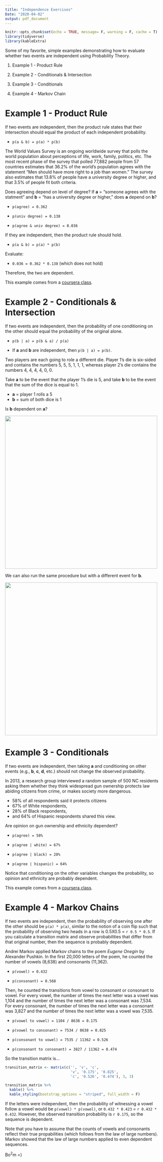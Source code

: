 ```yaml
---
title: "Independence Exercises"
Date: "2020-04-02"
output: pdf_document
---
```


```r
knitr::opts_chunk$set(echo = TRUE, message= F, warning = F, cache = T)
library(tidyverse)
library(kableExtra)
```

Some of my favorite, simple examples demonstrating how to evaluate whether two events are independent using Probability Theory.

1) Example 1 - Product Rule

2) Example 2 - Conditionals & Intersection

3) Example 3 - Conditionals

4) Example 4 - Markov Chain

# Example 1 - Product Rule

If two events are independent, then the product rule states that their intersection should equal the product of each independent probability. 

* `p(a & b) = p(a) * p(b)`

The World Values Survey is an ongoing  worldwide survey that polls the world population about perceptions of life, work, family, politics, etc. The most recent phase of the survey that polled 77,882 people from 57 countries estimates that 36.2% of the world's population agrees with the statement "Men should have more right to a job than women." The survey also estimates that 13.8% of people have a university degree or higher, and that 3.5% of people fit both criteria. 

Does agreeing depend on level of degree? If **a** = "someone agrees with the statment" and **b** = "has a university degree or higher," does **a** depend on **b**?

* `p(agree) = 0.362`

* `p(univ degree) = 0.138`

* `p(agree & univ degree) = 0.036`

If they are independent, then the product rule should hold.

* ` p(a & b) = p(a) * p(b)`

Evaluate:

* `0.036 = 0.362 * 0.138` (which does not hold)

Therefore, the two are dependent.

This example comes from a [coursera class](link).

# Example 2 - Conditionals & Intersection

If two events are independent, then the probability of one conditioning on the other should equal the probability of the original alone. 

* `p(b | a) = p(b & a) / p(a)`

* If **a** and **b** are independent, then `p(b | a) = p(b)`. 

Two players are each going to role a different die. Player 1's die is six-sided and contains the numbers 5, 5, 5, 1, 1, 1, whereas player 2's die contains the numbers 4, 4, 4, 4, 0, 0. 

Take **a** to be the event that the player 1's die is 5, and take **b** to be the event that the sum of the dice is equal to 1. 

* **a** = player 1 rolls a 5
* **b** = sum of both dice is 1

Is **b** dependent on **a**?

![](https://github.com/Cdishop/homepage/raw/master/content/Computational_Notes/independence_images/calc_a.png){width=500px}


We can also run the same procedure but with a different event for **b**.


![](https://github.com/Cdishop/homepage/raw/master/content/Computational_Notes/independence_images/calc_b.png){width=500px}






# Example 3 - Conditionals

If two events are independent, then taking **a** and conditioning on other events (e.g., **b**, **c**, **d**, etc.) should not change the observed probability. 

In 2013, a research group interviewed a random sample of 500 NC residents asking them whether they think widespread gun ownership protects law abiding citizens from crime, or makes society more dangerous.

* 58% of all respondents said it protects citizens
* 67% of White respondents,
* 28% of Black respondents,
* and 64% of Hispanic respondents shared this view.

Are opinion on gun ownership and ethnicity dependent?

* `p(agree) = 58%`

* `p(agree | white) = 67%`

* `p(agree | black) = 28%`

* `p(agree | hispanic) = 64%`

Notice that conditioning on the other variables changes the probability, so opinion and ethnicity are probably dependent. 

This example comes from a [coursera class](link).

# Example 4 - Markov Chains

If two events are independent, then the probability of observing one after the other should be `p(a) * p(a)`, similar to the notion of a coin flip such that the probability of observing two heads in a row is 0.5X0.5 = `r 0.5 * 0.5`. If you calculate a transition matrix and observe probabilities that differ from that original number, then the sequence is probably dependent. 

Andrei Markov applied Markov chains to the poem *Eugene Onegin* by Alexander Pushkin. In the first 20,000 letters of the poem, he counted the number of vowels (8,638) and consonants (11,362).

* `p(vowel) = 0.432`

* `p(consonant) = 0.568`

Then, he counted the transitions from vowel to consonant or consonant to vowel. For every vowel, the number of times the next letter was a vowel was 1,104 and the number of times the next letter was a consonant was 7,534. For every consonant, the number of times the next letter was a consonant was 3,827 and the number of times the next letter was a vowel was 7,535. 

* `p(vowel to vowel) = 1104 / 8638 = 0.175`

* `p(vowel to consonant) = 7534 / 8638 = 0.825`

* `p(consonant to vowel) = 7535 / 11362 = 0.526`

* `p(consonant to consonant) = 3827 / 11362 = 0.474`

So the transition matrix is...

```r
transition_matrix <- matrix(c('', 'v', 'c',
                              'v', '0.175', '0.825',
                              'c', '0.526', '0.474'), 3, 3)

transition_matrix %>%
  kable() %>%
  kable_styling(bootstrap_options = "striped", full_width = F)
```

If the letters were independent, then the probability of witnessing a vowel follow a vowel would be `p(vowel) * p(vowel)`, or `0.432 * 0.423` = `r 0.432 * 0.432`. However, the observed transition probability is `r 0.175`, so the sequence is dependent. 

Note that you have to assume that the counts of vowels and consonants reflect their true propabilities (which follows from the law of large numbers). Markov showed that the law of large numbers applied to even dependent sequences. 

Bo$^2$m =)
